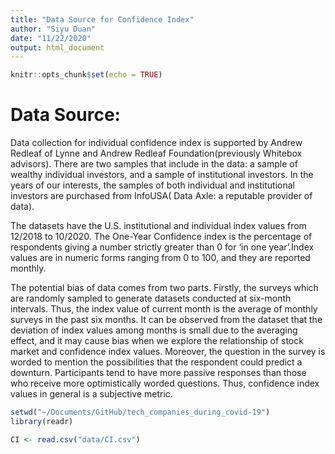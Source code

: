 ---
title: "Data Source for Confidence Index"
author: "Siyu Duan"
date: "11/22/2020"
output: html_document
---

```{r setup, include=FALSE}
knitr::opts_chunk$set(echo = TRUE)
```

# Data Source:
Data collection for individual confidence index is supported by Andrew Redleaf of Lynne and Andrew Redleaf Foundation(previously Whitebox advisors). There are two samples that include in the data:  a sample of wealthy individual investors, and a sample of institutional investors. In the years of our interests, the samples of both individual and institutional investors are purchased from InfoUSA( Data Axle: a reputable provider of data). 

The datasets have the U.S. institutional and individual index values from 12/2018 to 10/2020. The One-Year Confidence index is the percentage of respondents giving a number strictly greater than 0 for 'in one year'.Index values are in numeric forms ranging from 0 to 100, and they are reported monthly. 

The potential bias of data comes from two parts. Firstly, the surveys which are randomly sampled to generate datasets conducted at six-month intervals.  Thus, the index value of current month is the average of monthly surveys in the past six months.  It can be observed from the dataset that the deviation of index values among months is small due to the averaging effect, and it may cause bias when we explore the relationship of stock market and confidence index values.     Moreover, the question in the survey is worded to mention the possibilities that the respondent could predict a downturn.  Participants tend to have more passive responses than those who receive more optimistically worded questions. Thus, confidence index values in general is a subjective metric.  

```{r cars}
setwd("~/Documents/GitHub/tech_companies_during_covid-19")
library(readr)

CI <- read.csv("data/CI.csv")
```

